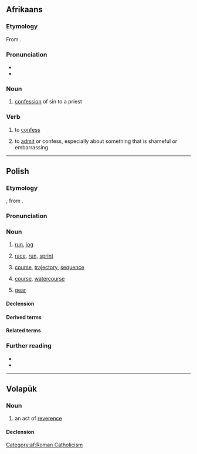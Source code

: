==Afrikaans==

===Etymology===
From {{inh|af|nl|biecht}}.

===Pronunciation===
* {{IPA|af|/ˈbiχ/}}
* {{audio|af|LL-Q14196 (afr)-Oesjaar-bieg.wav|Audio}}

===Noun===
{{af-noun|biegte}}

# {{lb|af|religion}} [[confession]] of sin to a priest

===Verb===
{{af-verb}}

# {{lb|af|religion}} to [[confess]]
# to [[admit]] or confess, especially about something that is shameful or embarrassing

[[Category:af:Roman Catholicism]]

----

==Polish==
{{wp|lang=pl}}

===Etymology===
{{inh+|pl|zlw-opl|bieg}}, from {{inh|pl|sla-pro|*běgъ}}.

===Pronunciation===
{{pl-p|a=pl-bieg.ogg}}

===Noun===
{{pl-noun|m-in}}

# [[run]], [[jog]]
#: {{coi|pl|'''bieg''' po zdrowie|a '''run''' for health}}
#: {{coi|pl|długi '''bieg'''|a long '''run'''}}
#: {{coi|pl|forsowny'''bieg'''|a strenuous '''run'''}}
#: {{coi|pl|krótki '''bieg'''|a short '''run'''}}
#: {{coi|pl|męczący '''bieg'''|a tiring '''run'''}}
#: {{coi|pl|szaleńczy '''bieg'''|a crazy/mad '''run'''}}
#: {{coi|pl|szybki '''bieg'''|a fast '''run'''}}
#: {{coi|pl|zmęczony '''biegiem'''|tired after a '''run'''}}
#: {{coi|pl|spocony od '''biegu'''|sweaty after a '''run'''}}
#: {{coi|pl|zdyszany od '''biegu'''|out of breath after a '''run'''}}
#: {{coi|pl|zmęczyć się '''biegiem'''|to tire oneself '''running'''}}
# {{lb|pl|athletics|sports}} [[race]], [[run]], [[sprint]] {{gl|competition}}
#: {{coi|pl|'''bieg''' długodystansowy|a long-distance '''run'''}}
#: {{coi|pl|'''bieg''' krótki|a short '''sprint'''}}
#: {{coi|pl|'''bieg''' eliminacyjny|preliminary '''run'''}}
#: {{coi|pl|'''bieg''' maratoński|a marathon '''run'''}}
#: {{coi|pl|'''bieg''' sprinterski|a '''sprint'''}}
#: {{coi|pl|'''bieg''' narciarski|a ski '''run'''}}
#: {{coi|pl|'''bieg''' przełajowy|a cross-country '''run'''}}
#: {{coi|pl|'''bieg''' zjazdowy|a downhill '''run'''}}
#: {{coi|pl|'''bieg''' uliczny|a downhill '''run'''}}
#: {{coi|pl|'''bieg''' na sto metrów|a hundred-meter '''run'''}}
#: {{coi|pl|'''bieg''' na orientację|'''orienteering'''}}
#: {{coi|pl|'''bieg''' przez płotki|a hurdle '''race'''}}
#: {{coi|pl|'''bieg''' z przeszkodami|obstacle '''race'''}}
#: {{coi|pl|wygrać '''bieg'''|to win a '''race'''}}
# [[course]], [[trajectory]], [[sequence]]
#: {{coi|pl|z '''biegiem''' czasu|over time/over the '''course''' of time}}
#: {{coi|pl|'''bieg''' planet|the '''trajectory''' of planets}}
#: {{coi|pl|'''bieg''' pociągu|a train’s '''course'''}}
#: {{coi|pl|przyspieszyć  '''bieg'''|to '''expedite'''}}
#: {{coi|pl|zwolnić '''bieg'''|to '''slow''' things '''down'''}}
#: {{coi|pl|dalszy '''bieg''' czegoś|a further '''course'''}}
#: {{coi|pl|dotychczasowy '''bieg''' czegoś|the hitherto '''course''' of something/the '''course''' thus far}}
#: {{coi|pl|normalny '''bieg''' czegoś|the normal '''flow''' of something}}
#: {{coi|pl|'''bieg''' dziejów/historii|the '''course''' of history}}
#: {{coi|pl|'''bieg''' spraw|the '''order''' of things}}
#: {{coi|pl|'''bieg''' wydarzeń/wypadków/zdarzeń|the '''course''' of events}}
#: {{coi|pl|'''bieg''' życia|the '''course''' of life}}
#: {{coi|pl|'''bieg''' myśli|a '''train''' of thought}}
#: {{coi|pl|'''bieg''' czasu|the '''course''' of time}}
#: {{coi|pl|odwrócić '''bieg''' czegoś|to turn the '''tide''' of something}}
#: {{coi|pl|zmienić '''bieg''' czegoś|to change the '''course''' of something}}
#: {{coi|pl|wpłynąć na '''bieg''' czegoś|to affect the '''course''' of something}}
# [[course]], [[watercourse]]
#: {{coi|pl|'''bieg''' rzeki|a river’s '''watercourse'''}}
#: {{coi|pl|'''bieg''' strumienia|a stream’s '''watercourse'''}}
#: {{coi|pl|iść/płynąć z '''biegiem''' czegoś|to go with the (physical) '''flow''' of something/to go downstream}}
# [[gear]] {{gl|a configuration of the transmission of an motor car}}
#: {{coi|pl|pierwszy '''bieg'''|first '''gear'''}}
#: {{coi|pl|wsteczny  '''bieg'''|reverse '''gear'''}}
#: {{coi|pl|bezpośredni '''bieg'''|fast '''gear'''}}
#: {{coi|pl|jałowy '''bieg'''|'''idle'''}}
#: {{coi|pl|zredukować '''bieg'''|to shift down a '''gear'''/to downshift}}
#: {{coi|pl|włączyć  '''bieg'''|to shift into a '''gear'''}}
#: {{coi|pl|wrzucić  '''bieg'''|to put into '''drive'''}}
#: {{coi|pl|zmienić '''bieg'''|to shift '''gears'''}}
#: {{coi|pl|ruszyć/ruszać na (pierwszym/wstecznym) '''bieg'''|to put into (first/reverse) '''gear'''}}

====Declension====
{{pl-decl-noun-m-in}}

====Derived terms====
{{col3|pl|title=adjective/adverb|na jałowym biegu}}
{{col3|pl|title=adverbs|biegiem|w biegu}}
{{col3|pl|title=nouns|bieg rozstawny|skrzynia biegów}}
{{col3|pl|title=verbs|[[nadawać bieg]] {{g|impf}}, [[nadać bieg]] {{g|pf}}}}

====Related terms====
{{col3|pl|title=adjectives|biegnikowy|biegły|biegowy|biegunowy}}
{{col3|pl|title=adverbs|biegle|biegowo|biegunowo}}
{{col3|pl|title=nouns|biegacz|biegaczka|bieganina|biegnik|biegłość|biegówka|biegun|biegunka|biegunowość|biegus|biegły|biegła}}
{{col3|pl|title=verbs|[[biec]] {{g|impf}}, [[pobiec]] {{g|pf}}|[[biegać]] {{g|impf}}}}

===Further reading===
* {{R:pl:WSJP}}
* {{R:pl:PWN}}

{{C|pl|Automotive|Exercise}}

----

==Volapük==

===Noun===
{{vo-noun}}

# an act of [[reverence]]

====Declension====
{{vo-decl-noun}}